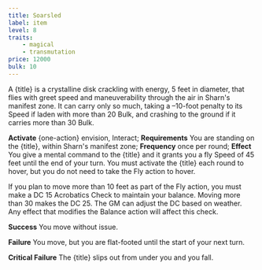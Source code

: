 ```yaml
---
title: Soarsled
label: item
level: 8
traits:
    - magical
    - transmutation
price: 12000
bulk: 10
---
```


A {title} is a crystalline disk crackling with energy, 5 feet in diameter, that flies with greet speed and maneuverability through the air in Sharn's manifest zone. It can carry only so much, taking a –10-foot penalty to its Speed if laden with more than 20 Bulk, and crashing to the ground if it carries more than 30 Bulk.

**Activate** {one-action} envision, Interact; **Requirements** You are standing on the {title}, within Sharn's manifest zone; **Frequency** once per round; **Effect** You give a mental command to the {title} and it grants you a fly Speed of 45 feet until the end of your turn. You must activate the {title} each round to hover, but you do not need to take the Fly action to hover.

If you plan to move more than 10 feet as part of the Fly action, you must make a DC 15 Acrobatics Check to maintain your balance. Moving more than 30 makes the DC 25. The GM can adjust the DC based on weather. Any effect that modifies the Balance action will affect this check.

**Success** You move without issue.

**Failure** You move, but you are flat-footed until the start of your next turn.

**Critical Failure** The {title} slips out from under you and you fall.

